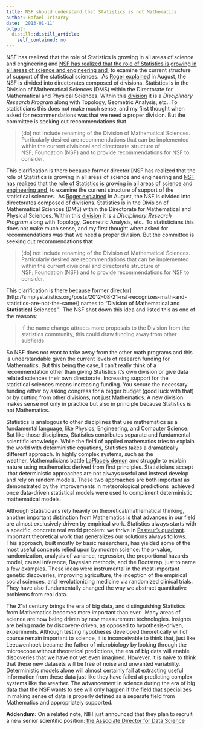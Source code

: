 ```yaml
---
title: NSF should understand that Statistics is not Mathematics
author: Rafael Irizarry
date: '2013-01-11'
output:
  distill::distill_article:
    self_contained: no
---
```


NSF has realized that the role of Statistics is growing in all areas of science and engineering and [NSF has realized that the role of Statistics is growing in all areas of science and engineering and ](http://www.nsf.gov/attachments/124926/public/Request_to_form_MPSAC_Subcommittee_StatsNSF_8-15-2012_Final.pdf) to examine the current structure of support of the statistical sciences.  As [Roger explained](http://simplystatistics.org/posts/2012-08-21-nsf-recognizes-math-and-statistics-are-not-the-same/) in August, the NSF is divided into directorates composed of divisions. Statistics is in the Division of Mathematical Sciences (DMS) within the Directorate for Mathematical and Physical Sciences. Within this [division](http://www.nsf.gov/div/index.jsp?div=dms) it is a _Disciplinary Research Program_ along with Topology, Geometric Analysis, etc.. To statisticians this does not make much sense, and my first thought when asked for recommendations was that we need a proper division. But the committee is seeking out recommendations that

> [do] not include renaming of the Division of Mathematical Sciences. Particularly desired are recommendations that can be implemented within the current divisional and directorate structure of NSF; Foundation (NSF) and to provide recommendations for NSF to consider.

This clarification is there because former director [NSF has realized that the role of Statistics is growing in all areas of science and engineering and [NSF has realized that the role of Statistics is growing in all areas of science and engineering and ](http://www.nsf.gov/attachments/124926/public/Request_to_form_MPSAC_Subcommittee_StatsNSF_8-15-2012_Final.pdf) to examine the current structure of support of the statistical sciences.  As [Roger explained](http://simplystatistics.org/posts/2012-08-21-nsf-recognizes-math-and-statistics-are-not-the-same/) in August, the NSF is divided into directorates composed of divisions. Statistics is in the Division of Mathematical Sciences (DMS) within the Directorate for Mathematical and Physical Sciences. Within this [division](http://www.nsf.gov/div/index.jsp?div=dms) it is a _Disciplinary Research Program_ along with Topology, Geometric Analysis, etc.. To statisticians this does not make much sense, and my first thought when asked for recommendations was that we need a proper division. But the committee is seeking out recommendations that

> [do] not include renaming of the Division of Mathematical Sciences. Particularly desired are recommendations that can be implemented within the current divisional and directorate structure of NSF; Foundation (NSF) and to provide recommendations for NSF to consider.

This clarification is there because former director](http://simplystatistics.org/posts/2012-08-21-nsf-recognizes-math-and-statistics-are-not-the-same/) names to "Division of Mathematical and **Statistical** Sciences”.  The NSF shot down this idea and listed this as one of the reasons:

> If the name change attracts more proposals to the Division from the statistics community, this could draw funding away from other subfields

So NSF does not want to take away from the other math programs and this is understandable given the current levels of research funding for Mathematics. But this being the case, I can't really think of a recommendation other than giving Statistics it's own division or give data related sciences their own directorate. Increasing support for the statistical sciences means increasing funding. You secure the necessary funding either by asking congress for a bigger budget (good luck with that) or by cutting from other divisions, not just Mathematics. A new division makes sense not only in practice but also in principle because Statistics is not Mathematics.

Statistics is analogous to other disciplines that use mathematics as a fundamental language, like Physics, Engineering, and Computer Science. But like those disciplines, Statistics contributes separate and fundamental scientific knowledge. While the field of applied mathematics tries to explain the world with deterministic equations, Statistics takes a dramatically different approach. In highly complex systems, such as the weather, Mathematicians battle [LaPlace's demon](http://en.wikipedia.org/wiki/Laplace's_demon) and struggle to explain nature using mathematics derived from first principles. Statisticians accept  that deterministic approaches are not always useful and instead develop and rely on random models. These two approaches are both important as demonstrated by the improvements in meteorological predictions  achieved once data-driven statistical models were used to compliment deterministic mathematical models.

Although Statisticians rely heavily on theoretical/mathematical thinking, another important distinction from Mathematics is that advances in our field are almost exclusively driven by empirical work. Statistics always starts with a specific, concrete real world problem: we thrive in [Pasteur's quadrant](http://en.wikipedia.org/wiki/Pasteur's_quadrant). Important theoretical work that generalizes our solutions always follows. This approach, built mostly by basic researchers, has yielded some of the most useful concepts relied upon by modren science: the p-value, randomization, analysis of variance, regression, the proportional hazards model, causal inference, Bayesian methods, and the Bootstrap, just to name a few examples. These ideas were instrumental in the most important genetic discoveries, improving agriculture, the inception of the empirical social sciences, and revolutionizing medicine via randomized clinical trials. They have also fundamentally changed the way we abstract quantitative problems from real data.

The 21st century brings the era of big data, and distinguishing Statistics from Mathematics becomes more important than ever.  Many areas of science are now being driven by new measurement technologies. Insights are being made by discovery-driven, as opposed to hypothesis-driven, experiments. Although testing hypotheses developed theoretically will of course remain important to science, it is inconceivable to think that, just like Leeuwenhoek became the father of microbiology by looking through the microscope without theoretical predictions, the era of big data will enable discoveries that we have not yet even imagined. However, it is naive to think that these new datasets will be free of noise and unwanted variability. Deterministic models alone will almost certainly fail at extracting useful information from these data just like they have failed at predicting complex systems like the weather. The advancement in science during the era of big data that the NSF wants to see will only happen if the field that specializes in making sense of data is properly defined as a separate field from Mathematics and appropriately supported.

**Addendum:** On a related note, NIH just announced that they plan to recruit a new senior scientific position:[ the Associate Director for Data Science](http://www.nih.gov/news/health/jan2013/od-10a.htm)
